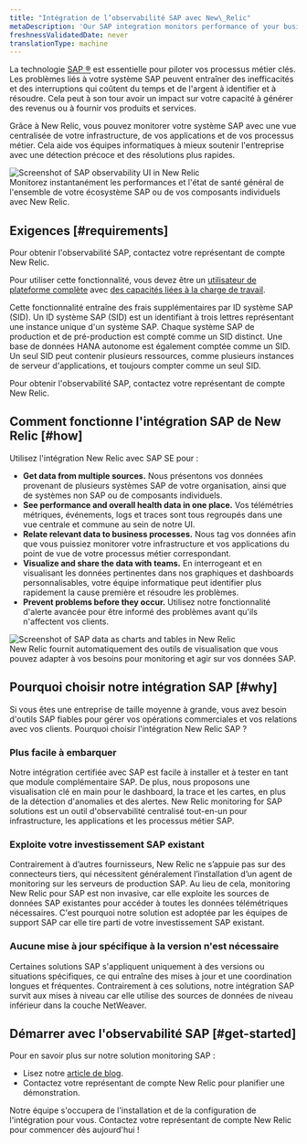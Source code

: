 ```yaml
---
title: "Intégration de l’observabilité SAP avec New\_Relic"
metaDescription: 'Our SAP integration monitors performance of your business processes. To get started, contact your New Relic account rep.'
freshnessValidatedDate: never
translationType: machine
---
```


La technologie [SAP ®](https://www.sap.com/) est essentielle pour piloter vos processus métier clés. Les problèmes liés à votre système SAP peuvent entraîner des inefficacités et des interruptions qui coûtent du temps et de l&apos;argent à identifier et à résoudre. Cela peut à son tour avoir un impact sur votre capacité à générer des revenus ou à fournir vos produits et services.

Grâce à New Relic, vous pouvez monitorer votre système SAP avec une vue centralisée de votre infrastructure, de vos applications et de vos processus métier. Cela aide vos équipes informatiques à mieux soutenir l&apos;entreprise avec une détection précoce et des résolutions plus rapides.

<img title="SAP observability in New Relic" alt="Screenshot of SAP observability UI in New Relic" src="/images/other_screenshot-full_sap-navigator-ui.webp" />

<figcaption>
  Monitorez instantanément les performances et l&apos;état de santé général de l&apos;ensemble de votre écosystème SAP ou de vos composants individuels avec New Relic.
</figcaption>

## Exigences [#requirements]

Pour obtenir l&apos;observabilité SAP, contactez votre représentant de compte New Relic.

Pour utiliser cette fonctionnalité, vous devez être un [utilisateur de plateforme complète](/docs/accounts/accounts-billing/new-relic-one-user-management/user-type) avec [des capacités liées à la charge de travail](/docs/accounts/accounts-billing/new-relic-one-user-management/user-permissions/#capability-definitions).

Cette fonctionnalité entraîne des frais supplémentaires par ID système SAP (SID). Un ID système SAP (SID) est un identifiant à trois lettres représentant une instance unique d&apos;un système SAP. Chaque système SAP de production et de pré-production est compté comme un SID distinct. Une base de données HANA autonome est également comptée comme un SID. Un seul SID peut contenir plusieurs ressources, comme plusieurs instances de serveur d&apos;applications, et toujours compter comme un seul SID.

Pour obtenir l&apos;observabilité SAP, contactez votre représentant de compte New Relic.

## Comment fonctionne l&apos;intégration SAP de New Relic [#how]

Utilisez l&apos;intégration New Relic avec SAP SE pour :

* <DNT>**Get data from multiple sources.**</DNT> Nous présentons vos données provenant de plusieurs systèmes SAP de votre organisation, ainsi que de systèmes non SAP ou de composants individuels.
* <DNT>**See performance and overall health data in one place.**</DNT> Vos télémétries métriques, événements, logs et traces sont tous regroupés dans une vue centrale et commune au sein de notre UI.
* <DNT>**Relate relevant data to business processes.**</DNT> Nous tag vos données afin que vous puissiez monitorer votre infrastructure et vos applications du point de vue de votre processus métier correspondant.
* <DNT>**Visualize and share the data with teams.**</DNT> En interrogeant et en visualisant les données pertinentes dans nos graphiques et dashboards personnalisables, votre équipe informatique peut identifier plus rapidement la cause première et résoudre les problèmes.
* <DNT>**Prevent problems before they occur.**</DNT> Utilisez notre fonctionnalité d&apos;alerte avancée pour être informé des problèmes avant qu&apos;ils n&apos;affectent vos clients.

<img title="SAP dashboard example in New Relic" alt="Screenshot of SAP data as charts and tables in New Relic" src="/images/accounts_screenshot-full_SAP-dashboard.webp" />

<figcaption>
  New Relic fournit automatiquement des outils de visualisation que vous pouvez adapter à vos besoins pour monitoring et agir sur vos données SAP.
</figcaption>

## Pourquoi choisir notre intégration SAP [#why]

Si vous êtes une entreprise de taille moyenne à grande, vous avez besoin d&apos;outils SAP fiables pour gérer vos opérations commerciales et vos relations avec vos clients. Pourquoi choisir l&apos;intégration New Relic SAP ?

### Plus facile à embarquer

Notre intégration certifiée avec SAP est facile à installer et à tester en tant que module complémentaire SAP. De plus, nous proposons une visualisation clé en main pour le dashboard, la trace et les cartes, en plus de la détection d&apos;anomalies et des alertes. New Relic monitoring for SAP solutions est un outil d&apos;observabilité centralisé tout-en-un pour infrastructure, les applications et les processus métier SAP.

### Exploite votre investissement SAP existant

Contrairement à d’autres fournisseurs, New Relic ne s’appuie pas sur des connecteurs tiers, qui nécessitent généralement l’installation d’un agent de monitoring sur les serveurs de production SAP. Au lieu de cela, monitoring New Relic pour SAP est non invasive, car elle exploite les sources de données SAP existantes pour accéder à toutes les données télémétriques nécessaires. C&apos;est pourquoi notre solution est adoptée par les équipes de support SAP car elle tire parti de votre investissement SAP existant.

### Aucune mise à jour spécifique à la version n&apos;est nécessaire

Certaines solutions SAP s&apos;appliquent uniquement à des versions ou situations spécifiques, ce qui entraîne des mises à jour et une coordination longues et fréquentes. Contrairement à ces solutions, notre intégration SAP survit aux mises à niveau car elle utilise des sources de données de niveau inférieur dans la couche NetWeaver.

## Démarrer avec l&apos;observabilité SAP [#get-started]

Pour en savoir plus sur notre solution monitoring SAP :

* Lisez notre [article de blog](https://newrelic.com/blog/nerdlog/monitor-sap-systems).
* Contactez votre représentant de compte New Relic pour planifier une démonstration.

Notre équipe s&apos;occupera de l&apos;installation et de la configuration de l&apos;intégration pour vous. Contactez votre représentant de compte New Relic pour commencer dès aujourd&apos;hui !